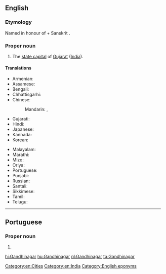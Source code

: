 ==English==
{{wikipedia}}

===Etymology===
Named in honour of {{w|Mohandas Karamchand Gandhi}} + Sanskrit {{m|sa|नगर||city, town}}.

===Proper noun===
{{en-proper noun}}

# The [[state capital]] of [[Gujarat]] ([[India]]).

====Translations====
{{trans-top|Gandhinagar}}
* Armenian: {{t|hy|Գանդինագար}}
* Assamese: {{t-needed|as}}
* Bengali: {{t|bn|গান্ধীনগর}}
* Chhattisgarhi: {{t-needed|hne}}
* Chinese:
*: Mandarin: {{t|cmn|甘地訥格爾|sc=Hani}}, {{t|cmn|甘地讷格尔|tr=Gāndìnègé'ěr|sc=Hani}}
* Gujarati: {{t|gu|ગાંધીનગર}}
* Hindi: {{t+|hi|गाँधीनगर}}
* Japanese: {{t|ja|ガンディーナガル|tr=Gandīnagaru}}
* Kannada: {{t+|kn|ಗಾಂಧಿನಗರ}}
* Korean: {{t|ko|간디나가르}}
{{trans-mid}}
* Malayalam: {{t|ml|ഗാന്ധിനഗർ}}
* Marathi: {{t|mr|गांधीनगर}}
* Mizo: {{t-needed|lus}}
* Oriya: {{t|or|ଗାନ୍ଧୀନଗର|tr=gāndhīnagar}}
* Portuguese: {{t|pt|Gandhinagar|f}}
* Punjabi: {{t|pa|ਗਾਂਧੀਨਗਰ|m}}
* Russian: {{t|ru|Гандинага́р|m}}
* Santali: {{t-needed|sat}}
* Sikkimese: {{t-needed|sip}}
* Tamil: {{t|ta|காந்திநகர்}}
* Telugu: {{t|te|గాంధీనగరం}}
{{trans-bottom}}

[[Category:en:Cities]]
[[Category:en:India]]
[[Category:English eponyms]]

----

==Portuguese==

===Proper noun===
{{pt-proper noun|f}}

# {{place|pt|city/state capital|s/Gujarat|c/India|t1=Gandhinagar}}

[[hi:Gandhinagar]]
[[hu:Gandhinagar]]
[[nl:Gandhinagar]]
[[ta:Gandhinagar]]